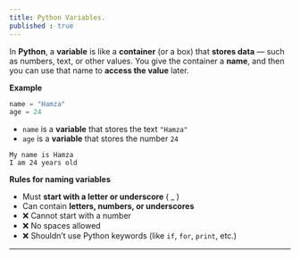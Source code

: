 ```yaml
---
title: Python Variables.
published : true
---
```


In **Python**, a **variable** is like a **container** (or a box) that **stores data** — such as numbers, text, or other values.
You give the container a **name**, and then you can use that name to **access the value** later.

**Example**

```python
name = "Hamza"
age = 24
```

* `name` is a **variable** that stores the text `"Hamza"`
* `age` is a **variable** that stores the number `24`

```
My name is Hamza
I am 24 years old
```

**Rules for naming variables**

* Must **start with a letter or underscore** ( _ )
* Can contain **letters, numbers, or underscores**
* ❌ Cannot start with a number
* ❌ No spaces allowed
* ❌ Shouldn’t use Python keywords (like `if`, `for`, `print`, etc.)


---

